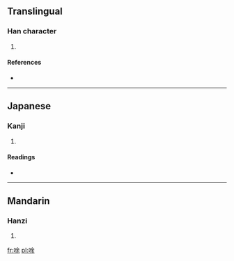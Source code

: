 ==Translingual==

===Han character===
{{Han char|rn=30|rad=口|as=07|sn=10|four=6809<sub>4</sub>|canj=口人一木 (ROMD)}}

# {{defn|Han|sort=口07}}

====References====
* {{Han ref|kx=0192.060|dkj=03703|dj=0411.140|hdz=10631.140|uh=550B|ud=21771|bh=D147|bd=53575}}

----

==Japanese==

===Kanji===
{{ja-kanji|grade=|rs=口07}}

# {{defn|Japanese|sort=口07}}

====Readings====
* {{ja-readings|on=[[と]] (to), [[つ]] (tsu)|kun=[[はく]] (haku)}}

----

==Mandarin==

===Hanzi===
{{cmn-hanzi|pin=[[dàn]] ([[dan4]]), [[tǔ]] ([[tu3]]), [[yán]] ([[yan2]])|wg=tan<sup>4</sup>, t'u<sup>3</sup>, yen<sup>2</sup>}}

# {{defn|Mandarin|sort=口07}}

[[fr:唋]]
[[pl:唋]]